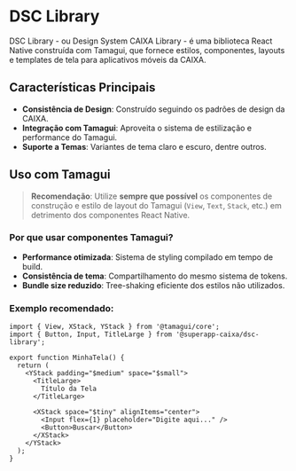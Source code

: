 
<Meta title="Introdução" />

# DSC Library

DSC Library - ou Design System CAIXA Library - é uma biblioteca React Native construída com Tamagui, que fornece estilos, componentes, layouts e templates de tela para aplicativos móveis da CAIXA.

## Características Principais

- **Consistência de Design**: Construído seguindo os padrões de design da CAIXA.
- **Integração com Tamagui**: Aproveita o sistema de estilização e performance do Tamagui.
- **Suporte a Temas**: Variantes de tema claro e escuro, dentre outros.

## Uso com Tamagui

> **Recomendação**: Utilize **sempre que possível** os componentes de construção e estilo de layout do Tamagui (`View`, `Text`, `Stack`, etc.) em detrimento dos componentes React Native.

### Por que usar componentes Tamagui?

- **Performance otimizada**: Sistema de styling compilado em tempo de build.
- **Consistência de tema**: Compartilhamento do mesmo sistema de tokens.
- **Bundle size reduzido**: Tree-shaking eficiente dos estilos não utilizados.

### Exemplo recomendado:

```tsx
import { View, XStack, YStack } from '@tamagui/core';
import { Button, Input, TitleLarge } from '@superapp-caixa/dsc-library';

export function MinhaTela() {
  return (
    <YStack padding="$medium" space="$small">
      <TitleLarge>
        Título da Tela
      </TitleLarge>

      <XStack space="$tiny" alignItems="center">
        <Input flex={1} placeholder="Digite aqui..." />
        <Button>Buscar</Button>
      </XStack>
    </YStack>
  );
}
```
